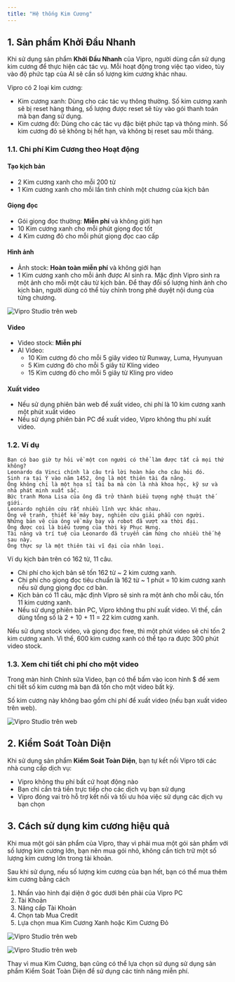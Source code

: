 ```yaml
---
title: "Hệ thống Kim Cương"
---
```


## 1. Sản phẩm Khởi Đầu Nhanh

Khi sử dụng sản phẩm **Khởi Đầu Nhanh** của Vipro, người dùng cần sử dụng kim cương để thực hiện các tác vụ. Mỗi hoạt động trong việc tạo video, tùy vào độ phức tạp của AI sẽ cần số lượng kim cương khác nhau.

Vipro có 2 loại kim cương:

- Kim cương xanh: Dùng cho các tác vụ thông thường. Số kim cương xanh sẽ bị reset hàng tháng, số lượng được reset sẽ tùy vào gói thanh toán mà bạn đang sử dụng.
- Kim cương đỏ: Dùng cho các tác vụ đặc biệt phức tạp và thông minh. Số kim cương đỏ sẽ không bị hết hạn, và không bị reset sau mỗi tháng.

### 1.1. Chi phí Kim Cương theo Hoạt động

#### Tạo kịch bản

- 2 Kim cương xanh cho mỗi 200 từ
- 1 Kim cương xanh cho mỗi lần tinh chỉnh một chương của kịch bản

#### Giọng đọc

- Gói giọng đọc thường: **Miễn phí** và không giới hạn
- 10 Kim cương xanh cho mỗi phút giọng đọc tốt
- 4 Kim cương đỏ cho mỗi phút giọng đọc cao cấp

#### Hình ảnh

- Ảnh stock: **Hoàn toàn miễn phí** và không giới hạn
- 1 Kim cương xanh cho mỗi ảnh được AI sinh ra. Mặc định Vipro sinh ra một ảnh cho mỗi một câu từ kịch bản. Để thay đổi số lượng hình ảnh cho kịch bản, người dùng có thể tùy chỉnh trong phê duyệt nội dung của từng chương.

<img
  src='/vi/images/payment/screen-change.jpeg'
  alt='Vipro Studio trên web'
  className='rounded-lg'
/>

#### Video

- Video stock: **Miễn phí**
- AI Video:
  - 10 Kim cương đỏ cho mỗi 5 giây video từ Runway, Luma, Hyunyuan
  - 5 Kim cương đỏ cho mỗi 5 giây từ Kling video
  - 15 Kim cương đỏ cho mỗi 5 giây từ Kling pro video

#### Xuất video

- Nếu sử dụng phiên bản web để xuất video, chi phí là 10 kim cương xanh một phút xuất video
- Nếu sử dụng phiên bản PC để xuất video, Vipro không thu phí xuất video.

### 1.2. Ví dụ

```
Bạn có bao giờ tự hỏi về một con người có thể làm được tất cả mọi thứ không?
Leonardo da Vinci chính là câu trả lời hoàn hảo cho câu hỏi đó.
Sinh ra tại Ý vào năm 1452, ông là một thiên tài đa năng.
Ông không chỉ là một họa sĩ tài ba mà còn là nhà khoa học, kỹ sư và nhà phát minh xuất sắc.
Bức tranh Mona Lisa của ông đã trở thành biểu tượng nghệ thuật thế giới.
Leonardo nghiên cứu rất nhiều lĩnh vực khác nhau.
Ông vẽ tranh, thiết kế máy bay, nghiên cứu giải phẫu con người.
Những bản vẽ của ông về máy bay và robot đã vượt xa thời đại.
Ông được coi là biểu tượng của thời kỳ Phục Hưng.
Tài năng và trí tuệ của Leonardo đã truyền cảm hứng cho nhiều thế hệ sau này.
Ông thực sự là một thiên tài vĩ đại của nhân loại.
```

Ví dụ kịch bản trên có 162 từ, 11 câu.

- Chi phí cho kịch bản sẽ tốn 162 từ ~ 2 kim cương xanh.
- Chi phí cho giọng đọc tiêu chuẩn là 162 từ ~ 1 phút = 10 kim cương xanh nếu sử dụng giọng đọc cơ bản.
- Kịch bản có 11 câu, mặc định Vipro sẽ sinh ra một ảnh cho mỗi câu, tốn 11 kim cương xanh.
- Nếu sử dụng phiên bản PC, Vipro không thu phí xuất video. Vì thế, cần dùng tổng số là 2 + 10 + 11 = 22 kim cương xanh.

Nếu sử dụng stock video, và giọng đọc free, thì một phút video sẽ chỉ tốn 2 kim cương xanh. Vì thế, 600 kim cương xanh có thể tạo ra được 300 phút video stock.

### 1.3. Xem chi tiết chi phí cho một video

Trong màn hình Chỉnh sửa Video, bạn có thể bấm vào icon hình $ để xem chi tiết số kim cương mà bạn đã tốn cho một video bất kỳ.

Số kim cương này không bao gồm chi phí để xuất video (nếu bạn xuất video trên web).

<img
  src='/vi/images/payment/total-credit.jpeg'
  alt='Vipro Studio trên web'
  className='rounded-lg'
/>

## 2. Kiểm Soát Toàn Diện

Khi sử dụng sản phẩm **Kiểm Soát Toàn Diện**, bạn tự kết nối Vipro tới các nhà cung cấp dịch vụ:

- Vipro không thu phí bất cứ hoạt động nào
- Bạn chỉ cần trả tiền trực tiếp cho các dịch vụ bạn sử dụng
- Vipro đóng vai trò hỗ trợ kết nối và tối ưu hóa việc sử dụng các dịch vụ bạn chọn

## 3. Cách sử dụng kim cương hiệu quả

Khi mua một gói sản phẩm của Vipro, thay vì phải mua một gói sản phẩm với số lượng kim cương lớn, bạn nên mua gói nhỏ, không cần tích trữ một số lượng kim cương lớn trong tài khoản.

Sau khi sử dụng, nếu số lượng kim cương của bạn hết, bạn có thể mua thêm kim cương bằng cách

1. Nhấn vào hình đại diện ở góc dưới bên phải của Vipro PC
2. Tài Khoản
3. Nâng cấp Tài Khoản
4. Chọn tab Mua Credit
5. Lựa chọn mua Kim Cương Xanh hoặc Kim Cương Đỏ

<img
  src='/vi/images/payment/buy-credit.jpeg'
  alt='Vipro Studio trên web'
  className='rounded-lg'
/>

<img
  src='/vi/images/payment/buy-more-credit.jpeg'
  alt='Vipro Studio trên web'
  className='rounded-lg'
/>

Thay vì mua Kim Cương, bạn cũng có thể lựa chọn sử dụng sử dụng sản phẩm Kiểm Soát Toàn Diện để sử dụng các tính năng miễn phí.
